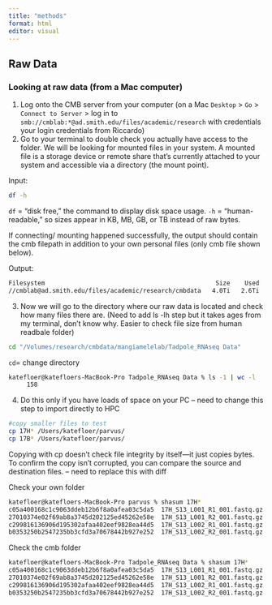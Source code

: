 ```yaml
---
title: "methods"
format: html
editor: visual
---
```


## Raw Data

### Looking at raw data (from a Mac computer)

1. Log onto the CMB server from your computer (on a Mac `Desktop` > `Go` > `Connect to Server` > log in to `smb://cmblab:*@ad.smith.edu/files/academic/research` with credentials your login credentials from Riccardo) 
2. Go to your terminal to double check you actually have access to the folder. We will be looking for mounted files in your system. A mounted file is a storage device or remote share that’s currently attached to your system and accessible via a directory (the mount point).

::: {.callout-tip}
Input:
```bash
df -h 
```
`df` = “disk free,” the command to display disk space usage.
`-h` = “human-readable,” so sizes appear in KB, MB, GB, or TB instead of raw bytes.

If connecting/ mounting happened successfully, the output should contain the cmb filepath in addition to your own personal files (only cmb file shown below).

Output:
```bash
Filesystem                                               Size    Used   Avail Capacity iused ifree %iused  Mounted on
//cmblab@ad.smith.edu/files/academic/research/cmbdata   4.0Ti   2.6Ti   1.4Ti    67%    711M  363M   66%   /Volumes/research/cmbdata
```
:::

3. Now we will go to the directory where our raw data is located and check how many files there are. (Need to add ls -lh step but it takes ages from my terminal, don't know why. Easier to check file size from human readbale folder)
```bash
cd "/Volumes/research/cmbdata/mangiamelelab/Tadpole_RNAseq Data"
```
`cd`= change directory

```bash
katefloer@katefloers-MacBook-Pro Tadpole_RNAseq Data % ls -1 | wc -l
     158
```

4. Do this only if you have loads of space on your PC -- need to change this step to import directly to HPC

```bash
#copy smaller files to test 
cp 17H* /Users/katefloer/parvus/
cp 17B* /Users/katefloer/parvus/
```

Copying with cp doesn’t check file integrity by itself—it just copies bytes.
To confirm the copy isn’t corrupted, you can compare the source and destination files. -- need to replace this with diff 

Check your own folder
```bash
katefloer@katefloers-MacBook-Pro parvus % shasum 17H*                         
c05a400168c1c9063ddeb12b6f8a0afea03c5da5  17H_S13_L001_R1_001.fastq.gz
27010374e02f69ab8a3745d202125ed45262e58e  17H_S13_L001_R2_001.fastq.gz
c299816136906d195302afaa402eef9828ea44d5  17H_S13_L002_R1_001.fastq.gz
b0353250b2547235bb3cfd3a70678442b927e252  17H_S13_L002_R2_001.fastq.gz
```

Check the cmb folder
```bash
katefloer@katefloers-MacBook-Pro Tadpole_RNAseq Data % shasum 17H*
c05a400168c1c9063ddeb12b6f8a0afea03c5da5  17H_S13_L001_R1_001.fastq.gz
27010374e02f69ab8a3745d202125ed45262e58e  17H_S13_L001_R2_001.fastq.gz
c299816136906d195302afaa402eef9828ea44d5  17H_S13_L002_R1_001.fastq.gz
b0353250b2547235bb3cfd3a70678442b927e252  17H_S13_L002_R2_001.fastq.gz
```

